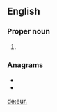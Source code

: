 {{also|eur|EUR|eür|-eur|eur-|Eur.}}
==English==

===Proper noun===
{{en-proper noun}}

# {{abbreviation of|Europe|lang=en}}

===Anagrams===
* {{l|en|rue}}
* {{l|en|ure}}

[[de:eur.]]